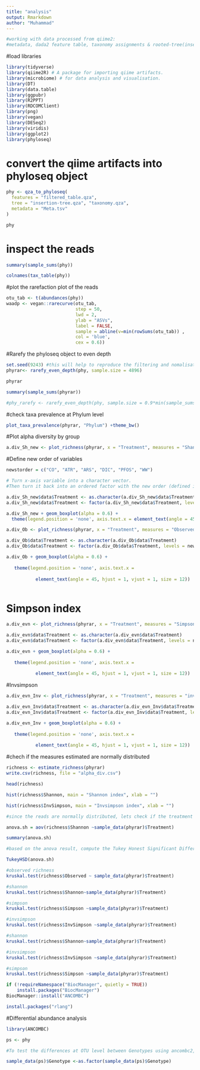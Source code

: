 ```yaml
---
title: "analysis"
output: Rmarkdown
author: "Muhammad"
---
```



```r
#working with data processed from qiime2:
#metadata, dada2 feature table, taxonomy assignments & rooted-tree(insertion tree)
```

#load libraries
```r
library(tidyverse)
library(qiime2R) # A package for importing qiime artifacts. 
library(microbiome) # for data analysis and visualisation.
library(DT)
library(data.table)
library(ggpubr)
library(R2PPT)
library(RDCOMClient)
library(png)
library(vegan)
library(DESeq2)
library(viridis)
library(ggplot2)
library(phyloseq)

```



# convert the qiime artifacts into phyloseq object
```r
phy <- qza_to_phyloseq(
  features = "filtered_table.qza",
  tree = "insertion-tree.qza", "taxonomy.qza",
  metadata = "Meta.tsv"
)

```



```r
phy
```

# inspect the reads
```r
summary(sample_sums(phy))
```


```r
colnames(tax_table(phy))
```
#plot the rarefaction plot of the reads
```r
otu_tab <- t(abundances(phy))
waadp <- vegan::rarecurve(otu_tab,
                          step = 50,
                          lwd = 2,
                          ylab = "ASVs",
                          label = FALSE,
                          sample = abline(v=min(rowSums(otu_tab)) ,
                          col = 'blue',
                          cex = 0.6))

```


#Rarefy the phyloseq object to even depth
```r
set.seed(9243) #this will help to reproduce the filtering and nomalisation.
phyrar<- rarefy_even_depth(phy, sample.size = 4896)
```

```r
phyrar
```

```r
summary(sample_sums(phyrar))
```


```r
#phy_rarefy <- rarefy_even_depth(phy, sample.size = 0.9*min(sample_sums(phy)), replace = F)
```

#check taxa prevalence at Phylum level
```r
plot_taxa_prevalence(phyrar, "Phylum") +theme_bw()
```

#Plot alpha diversity by group

```r
a.div_Sh_new <- plot_richness(phyrar, x = "Treatment", measures = "Shannon", color = "Treatment") 
```


#Define new order of variables
```r
newstorder = c("CO", "ATR", "ARS", "DIC", "PFOS", "WW")
```


```r
# Turn x-axis variable into a character vector.
#Then turn it back into an ordered factor with the new order (defined in the variable, newstorder)

a.div_Sh_new$data$Treatment <- as.character(a.div_Sh_new$data$Treatment)
a.div_Sh_new$data$Treatment <- factor(a.div_Sh_new$data$Treatment, levels = newstorder)
```


```r
a.div_Sh_new + geom_boxplot(alpha = 0.6) +
  theme(legend.position = 'none', axis.text.x = element_text(angle = 45, hjust = 1, vjust = 1, size = 12))

```


```r
a.div_Ob <- plot_richness(phyrar, x = "Treatment", measures = "Observed", color = "Treatment") 

```

```r
a.div_Ob$data$Treatment <- as.character(a.div_Ob$data$Treatment)
a.div_Ob$data$Treatment <- factor(a.div_Ob$data$Treatment, levels = newstorder)

```


```r
a.div_Ob + geom_boxplot(alpha = 0.6) +
 
   theme(legend.position = 'none', axis.text.x = 
           
           element_text(angle = 45, hjust = 1, vjust = 1, size = 12))



```

# Simpson index
```r
a.div_evn <- plot_richness(phyrar, x = "Treatment", measures = "Simpson", color = "Treatment") 

```



```r
a.div_evn$data$Treatment <- as.character(a.div_evn$data$Treatment)
a.div_evn$data$Treatment <- factor(a.div_evn$data$Treatment, levels = newstorder)

```

```r
a.div_evn + geom_boxplot(alpha = 0.6) +
 
   theme(legend.position = 'none', axis.text.x = 
           
           element_text(angle = 45, hjust = 1, vjust = 1, size = 12))

```
#Invsimpson
```r
a.div_evn_Inv <- plot_richness(phyrar, x = "Treatment", measures = "invsimpson", color = "Treatment") 

```


```r
a.div_evn_Inv$data$Treatment <- as.character(a.div_evn_Inv$data$Treatment)
a.div_evn_Inv$data$Treatment <- factor(a.div_evn_Inv$data$Treatment, levels = newstorder)

```


```r
a.div_evn_Inv + geom_boxplot(alpha = 0.6) +
 
   theme(legend.position = 'none', axis.text.x = 
           
           element_text(angle = 45, hjust = 1, vjust = 1, size = 12))

```

#chech if the measures estimated are normally distributed
```r
richness <- estimate_richness(phyrar)
write.csv(richness, file = "alpha_div.csv")

```

```r
head(richness)
```
```r
hist(richness$Shannon, main = "Shannon index", xlab = "")
```

```r

hist(richness$InvSimpson, main = "Invsimpson index", xlab = "")
```


```r
#since the reads are normally distributed, lets check if the treatment group impacts SHannon diversity.

anova.sh = aov(richness$Shannon ~sample_data(phyrar)$Treatment)

summary(anova.sh)
```

```r
#based on the anova result, compute the Tukey Honest Significant Differences.

TukeyHSD(anova.sh)
```
```r
#observed richness
kruskal.test(richness$Observed ~ sample_data(phyrar)$Treatment)

#shannon
kruskal.test(richness$Shannon~sample_data(phyrar)$Treatment)

#simpson
kruskal.test(richness$Simpson ~sample_data(phyrar)$Treatment)

#invsimpson
kruskal.test(richness$InvSimpson ~sample_data(phyrar)$Treatment)
```

```r
#shannon
kruskal.test(richness$Shannon~sample_data(phyrar)$Treatment)

```
```r
#invsimpson
kruskal.test(richness$InvSimpson ~sample_data(phyrar)$Treatment)
```

```r
#simpson
kruskal.test(richness$Simpson ~sample_data(phyrar)$Treatment)

```
```r
if (!requireNamespace("BiocManager", quietly = TRUE))
    install.packages("BiocManager")
BiocManager::install("ANCOMBC")
```
```r
install.packages("rlang")
```

#Differential abundance analysis
```r
library(ANCOMBC)
```


```r
ps <- phy
```

```r
#To test the differences at OTU level between Genotypes using ancombc2, we need to convert the Genotype colum into a factor.

sample_data(ps)$Genotype <-as.factor(sample_data(ps)$Genotype)
```

```r
```

